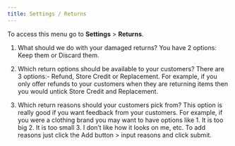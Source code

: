 ```yaml
---
title: Settings / Returns
---
```


To access this menu go to **Settings** > **Returns**.

1. What should we do with your damaged returns? You have 2 options: Keep them or Discard them.

2. Which return options should be available to your customers? There are 3 options:- Refund, Store Credit or Replacement. For example, if you only offer refunds to your customers when they are returning items then you would untick Store Credit and Replacement.

3. Which return reasons should your customers pick from? This option is really good if you want feedback from your customers. For example, if you were a clothing brand you may want to have options like 1. It is too big 2. It is too small 3. I don’t like how it looks on me, etc. To add reasons just click the Add button > input reasons and click submit.
